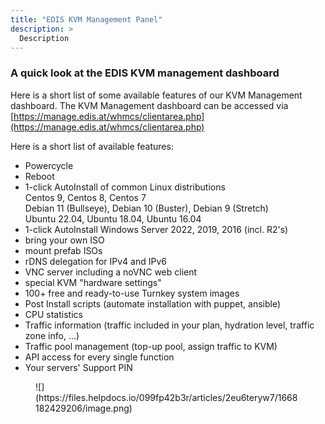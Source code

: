 ```yaml
---
title: "EDIS KVM Management Panel"
description: >
  Description
---
```


### **A quick look at the EDIS KVM management dashboard**

Here is a short list of some available features of our KVM Management dashboard. The KVM Management dashboard can be accessed via [https://manage.edis.at/whmcs/clientarea.php](https://manage.edis.at/whmcs/clientarea.php)

Here is a short list of available features:

*   Powercycle
*   Reboot
*   1-click AutoInstall of common Linux distributions  
    Centos 9, Centos 8, Centos 7  
    Debian 11 (Bullseye), Debian 10 (Buster), Debian 9 (Stretch)  
    Ubuntu 22.04, Ubuntu 18.04, Ubuntu 16.04
*   1-click AutoInstall Windows Server 2022, 2019, 2016 (incl. R2's)
*   bring your own ISO
*   mount prefab ISOs
*   rDNS delegation for IPv4 and IPv6
*   VNC server including a noVNC web client
*   special KVM "hardware settings"
*   100+ free and ready-to-use Turnkey system images
*   Post Install scripts (automate installation with puppet, ansible)
*   CPU statistics
*   Traffic information (traffic included in your plan, hydration level, traffic zone info, ...)
*   Traffic pool management (top-up pool, assign traffic to KVM)
*   API access for every single function
*   Your servers' Support PIN

<figure>![](https://files.helpdocs.io/099fp42b3r/articles/2eu6teryw7/1668182429206/image.png)</figure>